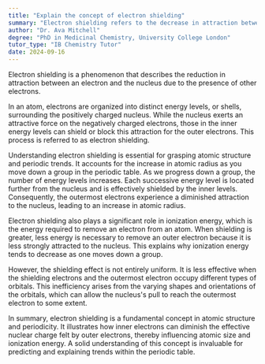 ```yaml
---
title: "Explain the concept of electron shielding"
summary: "Electron shielding refers to the decrease in attraction between an electron and the nucleus due to the presence of other electrons."
author: "Dr. Ava Mitchell"
degree: "PhD in Medicinal Chemistry, University College London"
tutor_type: "IB Chemistry Tutor"
date: 2024-09-16
---
```


Electron shielding is a phenomenon that describes the reduction in attraction between an electron and the nucleus due to the presence of other electrons.

In an atom, electrons are organized into distinct energy levels, or shells, surrounding the positively charged nucleus. While the nucleus exerts an attractive force on the negatively charged electrons, those in the inner energy levels can shield or block this attraction for the outer electrons. This process is referred to as electron shielding.

Understanding electron shielding is essential for grasping atomic structure and periodic trends. It accounts for the increase in atomic radius as you move down a group in the periodic table. As we progress down a group, the number of energy levels increases. Each successive energy level is located further from the nucleus and is effectively shielded by the inner levels. Consequently, the outermost electrons experience a diminished attraction to the nucleus, leading to an increase in atomic radius.

Electron shielding also plays a significant role in ionization energy, which is the energy required to remove an electron from an atom. When shielding is greater, less energy is necessary to remove an outer electron because it is less strongly attracted to the nucleus. This explains why ionization energy tends to decrease as one moves down a group.

However, the shielding effect is not entirely uniform. It is less effective when the shielding electrons and the outermost electron occupy different types of orbitals. This inefficiency arises from the varying shapes and orientations of the orbitals, which can allow the nucleus's pull to reach the outermost electron to some extent.

In summary, electron shielding is a fundamental concept in atomic structure and periodicity. It illustrates how inner electrons can diminish the effective nuclear charge felt by outer electrons, thereby influencing atomic size and ionization energy. A solid understanding of this concept is invaluable for predicting and explaining trends within the periodic table.
    